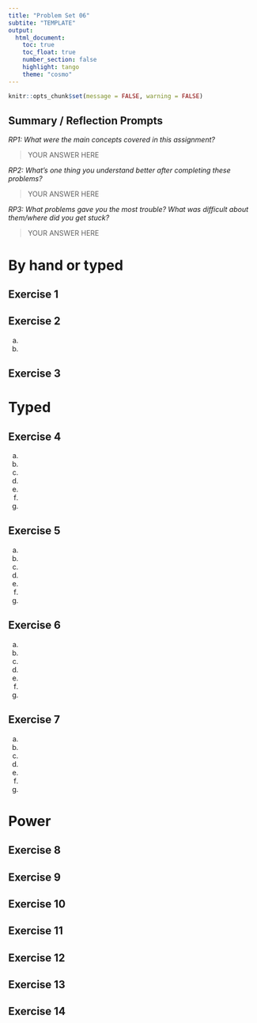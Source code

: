 ```yaml
---
title: "Problem Set 06"
subtite: "TEMPLATE"
output: 
  html_document:
    toc: true
    toc_float: true
    number_section: false
    highlight: tango
    theme: "cosmo"
---
```


```r
knitr::opts_chunk$set(message = FALSE, warning = FALSE)
```

## Summary / Reflection Prompts

*RP1: What were the main concepts covered in this assignment?*

> YOUR ANSWER HERE

*RP2: What's one thing you understand better after completing these problems?*

> YOUR ANSWER HERE

*RP3: What problems gave you the most trouble? What was difficult about them/where did you get stuck?*

> YOUR ANSWER HERE

# By hand or typed

## Exercise 1

## Exercise 2

a.
b.

## Exercise 3

# Typed

## Exercise 4

a.
b.
c.
d.
e.
f.
g.

## Exercise 5

a.
b.
c.
d.
e.
f.
g.

## Exercise 6

a.
b.
c.
d.
e.
f.
g.

## Exercise 7

a.
b.
c.
d.
e.
f.
g.

# Power

## Exercise 8

## Exercise 9

## Exercise 10

## Exercise 11

## Exercise 12

## Exercise 13

## Exercise 14


